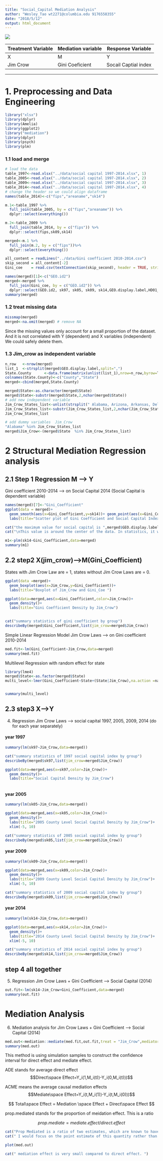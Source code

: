```yaml
---
title: "Social_Capital Mediation Analysis"
author: "Wesley_Tao wt2271@columbia.edu 9176558355"
date: "2018/5/12"
output: html_document
---
```




![](../figs/mediation.png)

Treatment Variable | Mediation variable | Response Variable
-------------------|--------------------|---------------------
      X            |          M         |          Y
    Jim Crow       |   Gini Coeficient  | Socail Captial index

***





# 1. Preprocessing and Data Engineering

```r
library("xlsx") 
library(dplyr)
library(Amelia)
library(ggplot2)
library("mediation")
library(dplyr)
library(psych)
library(plm)
```
### 1.1 load and merge
```r

# load the data
table_1997<-read.xlsx("../data/social capital 1997-2014.xlsx", 1)
table_2005<-read.xlsx("../data/social capital 1997-2014.xlsx", 2)
table_2009<-read.xlsx("../data/social capital 1997-2014.xlsx", 3)
table_2014<-read.xlsx("../data/social capital 1997-2014.xlsx", 4)
# change the header so we could align dataframe
names(table_2014)<-c("fips","areaname","sk14")

m.1<-table_1997 %>% 
  full_join(table_2005, by = c("fips","areaname")) %>%
  dplyr::select(everything())

m.2<-table_2009 %>% 
  full_join(table_2014, by = c("fips")) %>%
  dplyr::select(fips,sk09,sk14)

merged<-m.1 %>%
  full_join(m.2, by = c("fips"))%>%
  dplyr::select(everything())

all_content = readLines("../data/Gini coefficient 2010-2014.csv")
skip_second = all_content[-2]
Gini_coe    = read.csv(textConnection(skip_second), header = TRUE, stringsAsFactors = FALSE)

names(merged)[1]<-c("GEO.id2")
merged<-merged %>%  
  full_join(Gini_coe, by = c("GEO.id2")) %>%
  dplyr::select(GEO.id2, sk97, sk05, sk09, sk14,GEO.display.label,HD01_VD01)
summary(merged)
```

### 1.2 treat missing data
```r
missmap(merged)
merged<-na.omit(merged) # remove NA
```


Since the missing values only account for a small proportion of the dataset. And it is not correlated with Y (dependent) and X variables (independent) We could safely delete them.  

### 1.3 Jim_crow as independent variable
```r

n_row   <-nrow(merged)
list_1  <-strsplit(merged$GEO.display.label,split=",")
State.County      <-data.frame(matrix(unlist(list_1),nrow=n_row,byrow=T))
colnames(State.County)<-c("County","State")
merged<-cbind(merged,State.County)

merged$State<-as.character(merged$State)
merged$State<-substr(merged$State,2,nchar(merged$State))
# add new independent variable 
Jim_Crow_States_list<-unlist(strsplit(" Alabama, Arizona, Arkansas, Delaware, Florida, Georgia, Kansas, Kentucky, Louisiana, Maryland, Mississippi, Missouri, New Mexico, North Carolina, Oklahoma, South Carolina, Tennessee, Texas, Virginia, West Virginia, Wyoming",","))
Jim_Crow_States_list<-substr(Jim_Crow_States_list,2,nchar(Jim_Crow_States_list))
Jim_Crow_States_list

```


```r
# add dummy variables  Jim_Crow
"Alabama" %in% Jim_Crow_States_list
merged$Jim_Crow<-(merged$State  %in% Jim_Crow_States_list)
```




# 2 Structural Mediation Regression analysis
## 2.1 Step 1 Regression M ---> Y
Gini coefficient 2010-2014 --> on Social Capital 2014 (Social Capital is dependent variable)
```r
names(merged)[7]<-"Gini_Coefficient"
ggplot(data = merged)+
  geom_smooth(aes(x=Gini_Coefficient,y=sk14))+ geom_point(aes(x=Gini_Coefficient,y=sk14))+
  labs(title="Scatter plot of Gini Coefficient and Social Capital Index")

```
```r
cat("the maximum value for social capital is ",merged$GEO.display.label[which.max(merged$sk14)])
cat("\nThis value is around the center of the data. In statistics, it wouldn't affect the model estimate very much. It was not a influential point.")
```



```r
m1<-plm(sk14~Gini_Coefficient,data=merged)
summary(m1)
```




## 2.2 step2 X(jim_crow)---->M(Gini_Coefficient) 
States with Jim Crow Law are = 1, states without Jim Crow Laws are = 0.
```r
ggplot(data =merged)+
  geom_boxplot(aes(x=Jim_Crow,y=Gini_Coefficient))+ 
  labs(title="Boxplot of Jim_Crow and Gini_Coe ")
```

```r
ggplot(data=merged,aes(x=Gini_Coefficient,color=Jim_Crow))+
  geom_density()+
  labs(title="Gini Coefficient Density by Jim_Crow")
  
```

```r
cat("summary statistics of gini coefficient by group")
describeBy(merged$Gini_Coefficient,list(jim_crow=merged$Jim_Crow))
```


Simple Linear Regression Model
Jim Crow Laws --> on Gini coefficient 2010-2014
```r
med.fit<-lm(Gini_Coefficient~Jim_Crow,data=merged)
summary(med.fit)
```

Multilevel Regression with random effect for state

```r
library(lme4)
merged$State<-as.factor(merged$State)
multi_level<-lmer(Gini_Coefficient~State+(State|Jim_Crow),na.action =na.omit ,data=merged)


summary(multi_level)

```





## 2.3 step3 X---->Y
4. Regression
Jim Crow Laws --> social capital 1997, 2005, 2009, 2014 (do for each year separately)



#### year 1997
```r
summary(lm(sk97~Jim_Crow,data=merged))
```


```r
cat("summary statistics of 1997 social capital index by group")
describeBy(merged$sk97,list(jim_crow=merged$Jim_Crow))
```

```r
ggplot(data=merged,aes(x=sk97,color=Jim_Crow))+
  geom_density()+
  labs(title="Social Capital Density by Jim_Crow")
  
```



#### year 2005
```r
summary(lm(sk05~Jim_Crow,data=merged))

```
```r
ggplot(data=merged,aes(x=sk05,color=Jim_Crow))+
  geom_density()+
  labs(title="2005 County Level Social Capital Density by Jim_Crow")+
  xlim(-5, 10)
```
```r
cat("summary statistics of 2005 social capital index by group")
describeBy(merged$sk05,list(jim_crow=merged$Jim_Crow))
```
#### year 2009
```r
summary(lm(sk09~Jim_Crow,data=merged))

```
```r
ggplot(data=merged,aes(x=sk09,color=Jim_Crow))+
  geom_density()+
  labs(title="2009 County Level Social Capital Density by Jim_Crow")+
  xlim(-5, 10)
```
```r
cat("summary statistics of 2009 social capital index by group")
describeBy(merged$sk09,list(jim_crow=merged$Jim_Crow))
```


#### year 2014
```r
summary(lm(sk14~Jim_Crow,data=merged))
```

```r
ggplot(data=merged,aes(x=sk14,color=Jim_Crow))+
  geom_density()+
  labs(title="2014 County Level Social Capital Density by Jim_Crow")+
  xlim(-5, 10)
```



```r
cat("summary statistics of 2014 social capital index by group")
describeBy(merged$sk14,list(jim_crow=merged$Jim_Crow))
```


## step 4 all together 
5. Regression
Jim Crow Laws + Gini Coefficient --> Social Capital (2014)
```r
out.fit<-lm(sk14~Jim_Crow+Gini_Coefficient,data=merged)
summary(out.fit)
```


# Mediation Analysis
6. Mediation analysis for Jim Crow Laws + Gini Coefficient --> Social Capital (2014)

```r

med.out<-mediation::mediate(med.fit,out.fit,treat = "Jim_Crow",mediator = "Gini_Coefficient")
summary(med.out)

```
This method is using simulation samples to construct the confidence interval for direct effect and mediate effect.

ADE stands for average direct effect 
$$Direct\space Effect=Y_i(1,M_i(t))-Y_i(0,M_i(t)))$$

ACME means the average causal mediation effects 
$$Mediate\space Effect=Y_i(t,M_i(1))-Y_i(t,M_i(0)))$$

$$ Total\space Effect = Mediation \space Effect + Direct\space Effect $$


prop.mediated stands for the proportion of meidation effect. This is a ratio 

$$ prop.mediate = mediate.effect/direct.effect $$ 



```r
cat("Prop Mediated is a ratio of two estimates, which are known to have a very high variance especially when the average treatment effect is not precisely estimated.")
cat(" I would focus on the point estimate of this quantity rather than its CI.  The most important thing is the ACME which have a much more stable CI.")
```


```r
plot(med.out)
```

```r
cat(" mediation effect is very small compared to direct effect. ")
```








